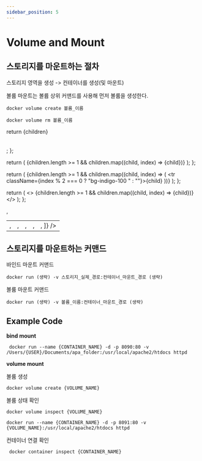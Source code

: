 ```yaml
---
sidebar_position: 5
---
```


# Volume and Mount

## 스토리지를 마운트하는 절차

스토리지 영역을 생성 -> 컨테이너를 생성(및 마운트)

볼륨 마운트는 볼륨 상위 커맨드를 사용해 먼저 볼륨을 생성한다.

```shell
docker volume create 볼륨_이름
```

```shell
docker volume rm 볼륨_이름
```

  return <table>{children}</table>;
};

  return (
    <thead className="bg-indigo-200 text-white">
      <tr>
        {children.length >= 1 &&
          children.map((child, index) => <th key={index}>{child}</th>)}
      </tr>
    </thead>
  );
};

  return (
    <tbody>
      {children.length >= 1 &&
        children.map((child, index) => (
          <tr className={index % 2 === 0 ? "bg-indigo-100 " : ""}>{child}</tr>
        ))}
    </tbody>
  );
};

  return (
    <>
      {children.length >= 1 &&
        children.map((child, index) => <td key={index}>{child}</td>)}
    </>
  );
};

<Table>
  <Thead children={["커맨드", "내용", "생략 가능 여부", "주요 옵션"]} />
  <Tbody
    children={[
      <Td children={["create", "볼륨을 생성", "X", "거의 사용하지 않음"]} />,
      <Td
        children={[
          "inspect",
          "볼륨의 상세 정보를 출력",
          "X",
          "거의 사용하지 않음",
        ]}
      />,
      <Td
        children={[
          "inspect",
          "볼륨의 상세 정보를 확인",
          "X",
          "거의 사용하지 않음",
        ]}
      />,
      <Td children={["ls", "볼륨의 목록을 확인", "X", "거의 사용하지 않음"]} />,
      <Td
        children={[
          "prune",
          "현재 마운트되지 않은 볼륨을 모두 삭제",
          "X",
          "거의 사용하지 않음",
        ]}
      />,
      <Td children={["rm", "지정한 볼륨을 삭제", "X", "거의 사용하지 않음"]} />,
    ]}
  />
</Table>

## 스토리지를 마운트하는 커맨드

바인드 마운트 커맨드

```shell
docker run (생략) -v 스토리지_실제_경로:컨테이너_마운트_경로 (생략)
```

볼륨 마운트 커맨드

```shell
docker run (생략) -v 볼륨_이름:컨테이너_마운트_경로 (생략)
```

## Example Code

**bind mount**

```shell
 docker run --name {CONTAINER_NAME} -d -p 8090:80 -v /Users/{USER}/Documents/apa_folder:/usr/local/apache2/htdocs httpd
```

**volume mount**

볼륨 생성

```shell
docker volume create {VOLUME_NAME}
```

볼륨 상태 확인

```shell
docker volume inspect {VOLUME_NAME}
```

```shell
docker run --name {CONTAINER_NAME} -d -p 8091:80 -v {VOLUME_NAME}:/usr/local/apache2/htdocs httpd
```

컨테이너 연결 확인

```shell
 docker container inspect {CONTAINER_NAME}
```
